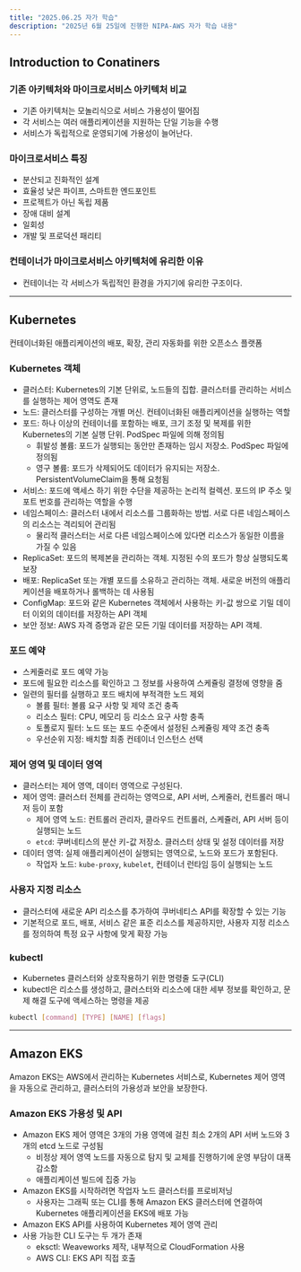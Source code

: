 ```yaml
---
title: "2025.06.25 자가 학습"
description: "2025년 6월 25일에 진행한 NIPA-AWS 자가 학습 내용"
---
```


## Introduction to Conatiners

### 기존 아키텍처와 마이크로서비스 아키텍처 비교

- 기존 아키텍처는 모놀리식으로 서비스 가용성이 떨어짐
- 각 서비스는 여러 애플리케이션을 지원하는 단일 기능을 수행
- 서비스가 독립적으로 운영되기에 가용성이 늘어난다.

### 마이크로서비스 특징

- 분산되고 진화적인 설계
- 효율성 낮은 파이프, 스마트한 엔드포인트
- 프로젝트가 아닌 독립 제품
- 장애 대비 설계
- 일회성
- 개발 및 프로덕션 패리티

### 컨테이너가 마이크로서비스 아키텍처에 유리한 이유

- 컨테이너는 각 서비스가 독립적인 환경을 가지기에 유리한 구조이다.

---

## Kubernetes

<Callout>
  컨테이너화된 애플리케이션의 배포, 확장, 관리 자동화를 위한 오픈소스 플랫폼
</Callout>

### Kubernetes 객체

- 클러스터: Kubernetes의 기본 단위로, 노드들의 집합. 클러스터를 관리하는 서비스를 실행하는 제어 영역도 존재
- 노드: 클러스터를 구성하는 개별 머신. 컨테이너화된 애플리케이션을 실행하는 역할
- 포드: 하나 이상의 컨테이너를 포함하는 배포, 크기 조정 및 복제를 위한 Kubernetes의 기본 실행 단위. PodSpec 파일에 의해 정의됨
  - 휘발성 볼륨: 포드가 실행되는 동안만 존재하는 임시 저장소. PodSpec 파일에 정의됨
  - 영구 볼륨: 포드가 삭제되어도 데이터가 유지되는 저장소. PersistentVolumeClaim을 통해 요청됨
- 서비스: 포드에 액세스 하기 위한 수단을 제공하는 논리적 컬렉션. 포드의 IP 주소 및 포트 번호를 관리하는 역할을 수행
- 네임스페이스: 클러스터 내에서 리소스를 그룹화하는 방법. 서로 다른 네임스페이스의 리소스는 격리되어 관리됨
  - 물리적 클러스터는 서로 다른 네임스페이스에 있다면 리소스가 동일한 이름을 가질 수 있음
- ReplicaSet: 포드의 복제본을 관리하는 객체. 지정된 수의 포드가 항상 실행되도록 보장
- 배포: ReplicaSet 또는 개별 포드를 소유하고 관리하는 객체. 새로운 버전의 애플리케이션을 배포하거나 롤백하는 데 사용됨
- ConfigMap: 포드와 같은 Kubernetes 객체에서 사용하는 키-값 쌍으로 기밀 데이터 이외의 데이터를 저장하는 API 객체
- 보안 정보: AWS 자격 증명과 같은 모든 기밀 데이터를 저장하는 API 객체.

### 포드 예약

- 스케줄러로 포드 예약 가능
- 포드에 필요한 리소스를 확인하고 그 정보를 사용하여 스케쥴링 결정에 영향을 줌
- 일련의 필터를 실행하고 포드 배치에 부적격한 노드 제외
  - 볼륨 필터: 볼륨 요구 사항 및 제약 조건 충족
  - 리소스 필터: CPU, 메모리 등 리소스 요구 사항 충족
  - 토폴로지 필터: 노드 또는 포드 수준에서 설정된 스케쥴링 제약 조건 충족
  - 우선순위 지정: 배치할 최종 컨테이너 인스턴스 선택

### 제어 영역 및 데이터 영역

- 클러스터는 제어 영역, 데이터 영역으로 구성된다.
- 제어 영역: 클러스터 전체를 관리하는 영역으로, API 서버, 스케줄러, 컨트롤러 매니저 등이 포함
  - 제어 영역 노드: 컨트롤러 관리자, 클라우드 컨트롤러, 스케쥴러, API 서버 등이 실행되는 노드
  - `etcd`: 쿠버네티스의 분산 키-값 저장소. 클러스터 상태 및 설정 데이터를 저장
- 데이터 영역: 실제 애플리케이션이 실행되는 영역으로, 노드와 포드가 포함된다.
  - 작업자 노드: `kube-proxy`, `kubelet`, 컨테이너 런타임 등이 실행되는 노드

### 사용자 지정 리소스

- 클러스터에 새로운 API 리소스를 추가하여 쿠버네티스 API를 확장할 수 있는 기능
- 기본적으로 포드, 배포, 서비스 같은 표준 리소스를 제공하지만, 사용자 지정 리소스를 정의하여 특정 요구 사항에 맞게 확장 가능

### kubectl

- Kubernetes 클러스터와 상호작용하기 위한 명령줄 도구(CLI)
- kubectl은 리소스를 생성하고, 클러스터와 리소스에 대한 세부 정보를 확인하고, 문제 해결 도구에 액세스하는 명령을 제공

```sh
kubectl [command] [TYPE] [NAME] [flags]
```

---

## Amazon EKS

<Callout>
  Amazon EKS는 AWS에서 관리하는 Kubernetes 서비스로, Kubernetes 제어 영역을
  자동으로 관리하고, 클러스터의 가용성과 보안을 보장한다.
</Callout>

### Amazon EKS 가용성 및 API

- Amazon EKS 제어 영역은 3개의 가용 영역에 걸친 최소 2개의 API 서버 노드와 3개의 etcd 노드로 구성됨
  - 비정상 제어 영역 노드를 자동으로 탐지 및 교체를 진행하기에 운영 부담이 대폭 감소함
  - 애플리케이션 빌드에 집중 가능
- Amazon EKS를 시작하려면 작업자 노드 클러스터를 프로비저닝
  - 사용자는 그래픽 또는 CLI를 통해 Amazon EKS 클러스터에 연결하여 Kubernetes 애플리케이션을 EKS에 배포 가능
- Amazon EKS API를 사용하여 Kubernetes 제어 영역 관리
- 사용 가능한 CLI 도구는 두 개가 존재
  - eksctl: Weaveworks 제작, 내부적으로 CloudFormation 사용
  - AWS CLI: EKS API 직접 호출
